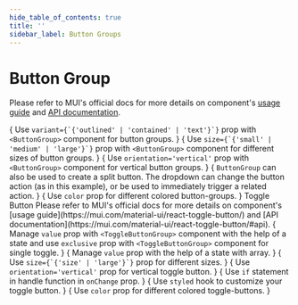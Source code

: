 ```yaml
---
hide_table_of_contents: true
title: ''
sidebar_label: Button Groups
---
```




<h1 className='!m-0'>Button Group</h1>

Please refer to MUI's official docs for more details on component's [usage guide](https://mui.com/material-ui/react-button-group/) and [API documentation](https://mui.com/material-ui/api/button-group/).

<Grid container spacing={6}>
  <Grid item xs={12} md={6}>
    <CardSnippet
      title="Basic Button Group"
      code={SourceCodeButtonGroupBasic}
    >
      {
        <Typography className='mbe-4'>
          Use <code>variant={`{'outlined' | 'contained' | 'text'}`}</code> prop with <code>&lt;ButtonGroup&gt;</code> component for button groups.
        </Typography>
      }
      <ButtonGroupBasic />
    </CardSnippet>
  </Grid>
  <Grid item xs={12} md={6}>
    <CardSnippet
      title="Button Group Sizes"
      code={SourceCodeButtonGroupSizes}
    >
      {
        <Typography className='mbe-4'>
          Use <code>size={`{'small' | 'medium' | 'large'}`}</code> prop with <code>&lt;ButtonGroup&gt;</code> component for different sizes of button groups.
        </Typography>
      }
      <ButtonGroupSizes />
    </CardSnippet>
  </Grid>
  <Grid item xs={12} md={6}>
    <CardSnippet
      title="Vertical Button Group"
      code={SourceCodeButtonGroupVertical}
    >
      {
        <Typography className='mbe-4'>
          Use <code>orientation='vertical'</code> prop with <code>&lt;ButtonGroup&gt;</code> component for vertical button groups.
        </Typography>
      }
      <ButtonGroupVertical />
    </CardSnippet>
  </Grid>
  <Grid item xs={12} md={6}>
    <CardSnippet
      title="Split Button"
      code={SourceCodeButtonGroupSplit}
    >
      {
        <Typography className='mbe-4'>
          <code>ButtonGroup</code> can also be used to create a split button. The dropdown can change the button action (as in this example), or be used to immediately trigger a related action.
        </Typography>
      }
      <ButtonGroupSplit />
    </CardSnippet>
  </Grid>
  <Grid item xs={12} md={6}>
    <CardSnippet
      title="Button Group Colors"
      code={SourceCodeButtonGroupColors}
    >
      {
        <Typography className='mbe-4'>
          Use <code>color</code> prop for different colored button-groups.
        </Typography>
      }
      <ButtonGroupColors />
    </CardSnippet>
  </Grid>
  <Grid item xs={12}>
    <Typography variant='h5'>Toggle Button</Typography>
    <Typography variant='body2'>Please refer to MUI's official docs for more details on component's [usage guide](https://mui.com/material-ui/react-toggle-button/) and [API documentation](https://mui.com/material-ui/react-toggle-button/#api).</Typography>
  </Grid>
  <Grid item xs={12} md={6}>
    <CardSnippet
      title="Basic Toggle Button"
      code={SourceCodeButtonToggleBasic}
    >
      {
        <Typography className='mbe-4'>
          Manage <code>value</code> prop with <code>&lt;ToggleButtonGroup&gt;</code> component with the help of a state and use <code>exclusive</code> prop with <code>&lt;ToggleButtonGroup&gt;</code> component for single toggle.
        </Typography>
      }
      <ButtonToggleBasic />
    </CardSnippet>
  </Grid>
  <Grid item xs={12} md={6}>
    <CardSnippet
      title="Multiple Toggle Button"
      code={SourceCodeButtonToggleMultiple}
    >
      {
        <Typography className='mbe-4'>
        Manage <code>value</code> prop with the help of a state with array.
        </Typography>
      }
      <ButtonToggleMultiple />
    </CardSnippet>
  </Grid>
  <Grid item xs={12} md={6}>
    <CardSnippet
      title="Toggle Button Sizes"
      code={SourceCodeButtonToggleSizes}
    >
      {
        <Typography className='mbe-4'>
        Use <code>size={`{'size' | 'large'}`}</code> prop for different sizes.
        </Typography>
      }
      <ButtonToggleSizes />
    </CardSnippet>
  </Grid>
  <Grid item xs={12} md={6}>
    <CardSnippet
      title="Vertical Toggle Button"
      code={SourceCodeButtonToggleVertical}
    >
      {
        <Typography className='mbe-4'>
        Use <code>orientation='vertical'</code> prop for vertical toggle button.
        </Typography>
      }
      <ButtonToggleVertical />
    </CardSnippet>
  </Grid>
  <Grid item xs={12}>
    <CardSnippet
      title="Enforce Value Set"
      code={SourceCodeButtonToggleEnforceValue}
    >
      {
        <Typography className='mbe-4'>
        Use <code>if</code> statement in handle function in <code>onChange</code> prop.
        </Typography>
      }
      <ButtonToggleEnforceValue />
    </CardSnippet>
  </Grid>
  <Grid item xs={12}>
    <CardSnippet
      title="Customized Toggle Button"
      code={SourceCodeButtonToggleCustomized}
    >
      {
        <Typography className='mbe-4'>
        Use <code>styled</code> hook to customize your toggle button.
        </Typography>
      }
      <ButtonToggleCustomized />
    </CardSnippet>
  </Grid>
  <Grid item xs={12} md={6}>
    <CardSnippet
      title="Toggle Button Colors"
      code={SourceCodeButtonToggleColors}
    >
      {
        <Typography className='mbe-4'>
        Use <code>color</code> prop for different colored toggle-buttons.
        </Typography>
      }
      <ButtonToggleColors />
    </CardSnippet>
  </Grid>
</Grid>